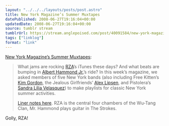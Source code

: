 ```yaml
---
layout: "../../../layouts/posts/post.astro"
title: New York Magazine’s Summer Muxtapes
datePublished: 2008-06-27T19:16:04+00:00
updatedDate: 2008-06-27T19:16:04+00:00
source: tumblr stream
tumblrUrl: https://stream.anglepoised.com/post/40091584/new-york-magazines-summer-muxtapes
tags: ["linklog"]
format: "link"
---
```


[New York Magazine&#8217;s Summer Muxtapes][1]:

> What jams are rocking [RZA](http://rzaplaylist.muxtape.com/)’s iTunes these days? And what beats are bumping in [Albert Hammond Jr.](http://alberthammondjrplaylist.muxtape.com/)’s ride? In this week’s magazine, we asked members of five New York bands (also including Free Kitten’s [Kim Gordon](http://freekittenplaylist.muxtape.com/), the Jealous Girlfriends’ [Alex Lipsen](http://thejealousgirlfriendsplaylist.muxtape.com/), and Pistolera’s [Sandra Lilia Velasquez](http://pistoleraplaylist.muxtape.com/)) to make playlists for classic New York summer activities.
>
> [Liner notes here](http://nymag.com/guides/summer/2008/47992/). RZA is the central four chambers of the Wu-Tang Clan, Mr. Hammond plays guitar in The Strokes.

Golly, RZA!

[1]: https://www.vulture.com/2008/06/rza_kim_gordon_and_albert_hammond_jr.html
